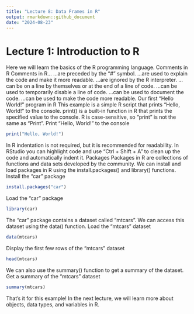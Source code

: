 ```yaml
---
title: "Lecture 8: Data Frames in R"
output: rmarkdown::github_document
date: "2024-08-23"
---
```


# Lecture 1: Introduction to R
Here we will learn the basics of the R programming language.
Comments in R
Comments in R...
...are preceded by the "#" symbol.
...are used to explain the code and make it more readable.
...are ignored by the R interpreter.
...can be on a line by themselves or at the end of a line of code.
...can be used to temporarily disable a line of code.
...can be used to document the code.
...can be used to make the code more readable.
Our first "Hello World!" program in R
This example is a simple R script that prints "Hello, World!" to the console.
print() is a built-in function in R that prints the specified value to the console.
R is case-sensitive, so "print" is not the same as "Print".
Print "Hello, World!" to the console

```r
print("Hello, World!")
```

In R indentation is not required, but it is recommended for readability.
In RStudio you can highlight code and use "Ctrl + Shift + A" to clean up the code and automatically indent it.
Packages
Packages in R are collections of functions and data sets developed by the community.
We can install and load packages in R using the install.packages() and library() functions.
Install the "car" package

```r
install.packages("car")
```

Load the "car" package

```r
library(car)
```

The "car" package contains a dataset called "mtcars".
We can access this dataset using the data() function.
Load the "mtcars" dataset

```r
data(mtcars)
```

Display the first few rows of the "mtcars" dataset

```r
head(mtcars)
```

We can also use the summary() function to get a summary of the dataset.
Get a summary of the "mtcars" dataset

```r
summary(mtcars)
```

That's it for this example! In the next lecture, we will learn more about objects, data types, and variables in R.
